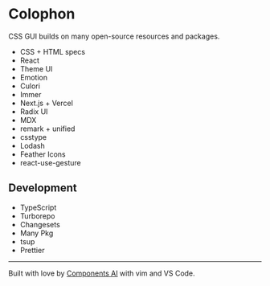 # Colophon

CSS GUI builds on many open-source resources and packages.

- CSS + HTML specs
- React
- Theme UI
- Emotion
- Culori
- Immer
- Next.js + Vercel
- Radix UI
- MDX
- remark + unified
- csstype
- Lodash
- Feather Icons
- react-use-gesture

## Development

- TypeScript
- Turborepo
- Changesets
- Many Pkg
- tsup
- Prettier

---

Built with love by [Components AI](https://components.ai) with vim and VS Code.
